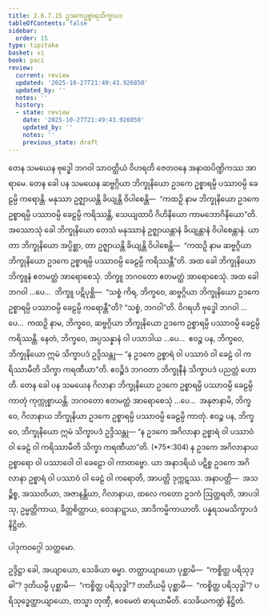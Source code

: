 ```yaml
---
title: 2.6.7.15 ဥဒကေဥစ္စာရသိက္ခာပဒ
tableOfContents: false
sidebar:
  order: 15
type: tipitaka
basket: vi
book: paci
review:
  current: review
  updated: '2025-10-27T21:49:43.926850'
  updated_by: ''
  notes: ''
  history:
  - state: review
    date: '2025-10-27T21:49:43.926850'
    updated_by: ''
    notes: ''
    previous_state: draft
---
```



<ReviewStatus review={frontmatter.review} showDetails={true} />

<HypothesisAnnotation frontmatter={frontmatter} />

<DynamicBreadcrumb />

<Division number="1241" book="paci" e="ch" v="2" p="468">

<Paragraph number="3568" book="paci">
တေန သမယေန ဗုဒ္ဓေါ ဘဂဝါ သာဝတ္ထိယံ ဝိဟရတိ ဇေတဝနေ အနာထပိဏ္ဍိကဿ အာရာမေ. တေန ခေါ ပန သမယေန ဆဗ္ဗဂ္ဂိယာ ဘိက္ခုနိယော ဥဒကေ ဥစ္စာရမ္ပိ ပဿာဝမ္ပိ ခေဠမ္ပိ ကရောန္တိ. မနုဿာ ဥဇ္ဈာယန္တိ ခိယျန္တိ ဝိပါစေန္တိ—  “ကထဉှိ နာမ ဘိက္ခုနိယော ဥဒကေ ဥစ္စာရမ္ပိ ပဿာဝမ္ပိ ခေဠမ္ပိ ကရိဿန္တိ, သေယျထာပိ ဂိဟိနိယော ကာမဘောဂိနိယော”တိ.
</Paragraph>

<Paragraph number="3569" book="paci">
အဿောသုံ ခေါ ဘိက္ခုနိယော တေသံ မနုဿာနံ ဥဇ္ဈာယန္တာနံ ခိယျန္တာနံ ဝိပါစေန္တာနံ. ယာ တာ ဘိက္ခုနိယော အပ္ပိစ္ဆာ, တာ ဥဇ္ဈာယန္တိ ခိယျန္တိ ဝိပါစေန္တိ—  “ကထဉှိ နာမ ဆဗ္ဗဂ္ဂိယာ ဘိက္ခုနိယော ဥဒကေ ဥစ္စာရမ္ပိ ပဿာဝမ္ပိ ခေဠမ္ပိ ကရိဿန္တီ”တိ. အထ ခေါ ဘိက္ခုနိယော ဘိက္ခူနံ ဧတမတ္ထံ အာရောစေသုံ. ဘိက္ခူ ဘဂဝတော ဧတမတ္ထံ အာရောစေသုံ. အထ ခေါ ဘဂဝါ …ပေ…  ဘိက္ခူ ပဋိပုစ္ဆိ—  “သစ္စံ ကိရ, ဘိက္ခဝေ, ဆဗ္ဗဂ္ဂိယာ ဘိက္ခုနိယော ဥဒကေ ဥစ္စာရမ္ပိ ပဿာဝမ္ပိ ခေဠမ္ပိ ကရောန္တီ”တိ? “သစ္စံ, ဘဂဝါ”တိ. ဝိဂရဟိ ဗုဒ္ဓေါ ဘဂဝါ …ပေ…  ကထဉှိ နာမ, ဘိက္ခဝေ, ဆဗ္ဗဂ္ဂိယာ ဘိက္ခုနိယော ဥဒကေ ဥစ္စာရမ္ပိ ပဿာဝမ္ပိ ခေဠမ္ပိ ကရိဿန္တိ. နေတံ, ဘိက္ခဝေ, အပ္ပသန္နာနံ ဝါ ပသာဒါယ …ပေ…  ဧဝဉ္စ ပန, ဘိက္ခဝေ, ဘိက္ခုနိယော ဣမံ သိက္ခာပဒံ ဥဒ္ဒိသန္တု—
</Paragraph>

<Paragraph number="3570" book="paci">
<Emphasis>“န ဥဒကေ ဥစ္စာရံ ဝါ ပဿာဝံ ဝါ ခေဠံ ဝါ ကရိဿာမီတိ သိက္ခာ ကရဏီယာ”</Emphasis>တိ.
</Paragraph>

<Paragraph number="3571" book="paci">
ဧဝဉ္စိဒံ ဘဂဝတာ ဘိက္ခုနီနံ သိက္ခာပဒံ ပညတ္တံ ဟောတိ.
</Paragraph>

<Paragraph number="3572" book="paci">
တေန ခေါ ပန သမယေန ဂိလာနာ ဘိက္ခုနိယော ဥဒကေ ဥစ္စာရမ္ပိ ပဿာဝမ္ပိ ခေဠမ္ပိ ကာတုံ ကုက္ကုစ္စာယန္တိ. ဘဂဝတော ဧတမတ္ထံ အာရောစေသုံ …ပေ…  အနုဇာနာမိ, ဘိက္ခဝေ, ဂိလာနာယ ဘိက္ခုနိယာ ဥဒကေ ဥစ္စာရမ္ပိ ပဿာဝမ္ပိ ခေဠမ္ပိ ကာတုံ. ဧဝဉ္စ ပန, ဘိက္ခဝေ, ဘိက္ခုနိယော ဣမံ သိက္ခာပဒံ ဥဒ္ဒိသန္တု—
</Paragraph>

<Paragraph number="3573" book="paci">
<Emphasis>“န ဥဒကေ အဂိလာနာ ဥစ္စာရံ ဝါ ပဿာဝံ ဝါ ခေဠံ ဝါ ကရိဿာမီတိ သိက္ခာ ကရဏီယာ”</Emphasis>တိ. (*75*:<Emphasis>304</Emphasis>)
</Paragraph>

<Paragraph number="3574" book="paci">
န ဥဒကေ အဂိလာနာယ ဥစ္စာရော ဝါ ပဿာဝေါ ဝါ ခေဠော ဝါ ကာတဗ္ဗော. ယာ အနာဒရိယံ ပဋိစ္စ ဥဒကေ အဂိလာနာ ဥစ္စာရံ ဝါ ပဿာဝံ ဝါ ခေဠံ ဝါ ကရောတိ, အာပတ္တိ ဒုက္ကဋဿ.
</Paragraph>

<Paragraph number="3575" book="paci">
အနာပတ္တိ—  အသဉ္စိစ္စ, အဿတိယာ, အဇာနန္တိယာ, ဂိလာနာယ, ထလေ ကတော ဥဒကံ ဩတ္ထရတိ, အာပဒါသု, ဥမ္မတ္တိကာယ, ခိတ္တစိတ္တာယ, ဝေဒနာဋ္ဋာယ, အာဒိကမ္မိကာယာတိ.

</Paragraph>
</Division>

<Paragraph number="3576" type="center" book="paci">
ပန္နရသမသိက္ခာပဒံ နိဋ္ဌိတံ.

  
ပါဒုကဝဂ္ဂေါ သတ္တမော.


</Paragraph>

<Paragraph number="3577" book="paci">
ဥဒ္ဒိဋ္ဌာ ခေါ, အယျာယော, သေခိယာ ဓမ္မာ. တတ္ထာယျာယော ပုစ္ဆာမိ—  “ကစ္စိတ္ထ ပရိသုဒ္ဓါ”? ဒုတိယမ္ပိ ပုစ္ဆာမိ—  “ကစ္စိတ္ထ ပရိသုဒ္ဓါ”? တတိယမ္ပိ ပုစ္ဆာမိ—  “ကစ္စိတ္ထ ပရိသုဒ္ဓါ”? ပရိသုဒ္ဓေတ္ထာယျာယော, တသ္မာ တုဏှီ, ဧဝမေတံ ဓာရယာမီတိ.

</Paragraph>

<Paragraph number="3578" type="center" book="paci">
သေခိယကဏ္ဍံ နိဋ္ဌိတံ.
</Paragraph>